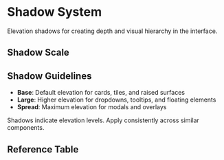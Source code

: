 
<Meta title="Token Reference/Semantic/Shadows" />

# Shadow System

Elevation shadows for creating depth and visual hierarchy in the interface.


## Shadow Scale

<ShadowDisplay />



## Shadow Guidelines

- **Base**: Default elevation for cards, tiles, and raised surfaces
- **Large**: Higher elevation for dropdowns, tooltips, and floating elements
- **Spread**: Maximum elevation for modals and overlays

Shadows indicate elevation levels. Apply consistently across similar components.

## Reference Table

<TokenReferenceTable tier="sys" category="shadow" />